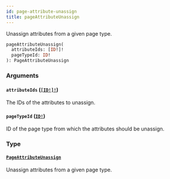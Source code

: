 ```yaml
---
id: page-attribute-unassign
title: pageAttributeUnassign
---
```


Unassign attributes from a given page type.

```graphql
pageAttributeUnassign(
  attributeIds: [ID!]!
  pageTypeId: ID!
): PageAttributeUnassign

```

### Arguments

#### `attributeIds` ([`[ID!]!`](/docs/developer/api-reference/scalars/id))

The IDs of the attributes to unassign.

#### `pageTypeId` ([`ID!`](/docs/developer/api-reference/scalars/id))

ID of the page type from which the attributes should be unassign.

### Type

#### [`PageAttributeUnassign`](/docs/developer/api-reference/objects/page-attribute-unassign)

Unassign attributes from a given page type.
